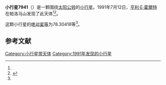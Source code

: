 {{Infobox planet
| bgcolour = #FFFFC0
| name = 7941
| symbol = 
| image = 
| caption = 
| discovery = yes
| discovery_ref = 
| discoverer = [[亨利·E·霍爾特|亨利·E·霍爾特]]
| discovery_site = [[帕洛马山|帕洛马山]] 
| discovered = 1991年7月12日
| designations = yes
| mp_name = 
| named_after = 
| alt_names = 
| mp_category = [[主带小行星|主带小行星]]
| orbit_ref = <ref name="a">[http://ssd.jpl.nasa.gov/sbdb.cgi?sstr=7941 7941] {{Wayback|url=http://ssd.jpl.nasa.gov/sbdb.cgi?sstr=7941 |date=20210717070517 }}，小行星數據庫瀏覽器（JPL Small-Body Database Browser）－[[美国国家航空航天局|美国国家航空航天局]]喷气推进实验室</ref>
| epoch = 2456400.5 (2013年4月18日更新)
| aphelion = {{convert|3.3246016|AU|km|3|abbr=on|lk=out}}
| perihelion = {{convert|3.0301430|AU|km|3|abbr=on}}
| semimajor = {{convert|3.1773723|AU|km|3|abbr=on}}
| eccentricity = 0.0463368
| period = 2068.714656 [[日|日]]<br />5.66[[儒略年|儒略年]]
| avg_speed = 
| inclination = 8.53631
| asc_node = 304.79780
| mean_anomaly = 
| arg_peri = 78.30418
| satellites = 
| physical_characteristics = yes
| dimensions = 
| mass = 
| density = 
| surface_grav = 
| escape_velocity = 
| sidereal_day = 
| axial_tilt = 
| pole_ecliptic_lat = 
| pole_ecliptic_lon = 
| albedo = 
| temperatures= 
| temp_name1 = 
| mean_temp_1 = 
| max_temp_1 = 
| temp_name2 = 
| max_temp_2 = 
| spectral_type = 
| abs_magnitude = 78.30418
}}

'''小行星7941'''（{{lang-en|7941}}）是一颗围绕[[太阳|太阳]][[公转|公转]]的[[小行星|小行星]]。1991年7月12日，[[亨利·E·霍爾特|亨利·E·霍爾特]]在帕洛马山发现了此天体<ref name="a" /><ref>{{cite news|title=小行星列表|url=http://cfa-www.harvard.edu/iau/lists/NumberedMPs.txt|accessdate=2013-07-08|newspaper=哈佛大学|archive-date=2008-05-17|archive-url=https://web.archive.org/web/20080517010638/http://cfa-www.harvard.edu/iau/lists/NumberedMPs.txt|dead-url=no}}</ref>。

这颗小行星的[[绝对星等|绝对星等]]为78.30418等<ref name="a" />。

==参考文献==
{{reflist}}
{{Minor Planet Number|[[小行星7940|小行星7940]]|[[小行星7942|小行星7942]]}}

{{小天体}}

[[Category:小行星带天体|Category:小行星带天体]]
[[Category:1991年发现的小行星|Category:1991年发现的小行星]]

{{asteroid-stub}}